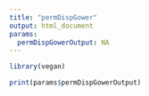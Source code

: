 ```yaml
---
title: "permDispGower"
output: html_document
params:
  permDispGowerOutput: NA
---
```


```r
library(vegan)
```

```r
print(params$permDispGowerOutput)
```

